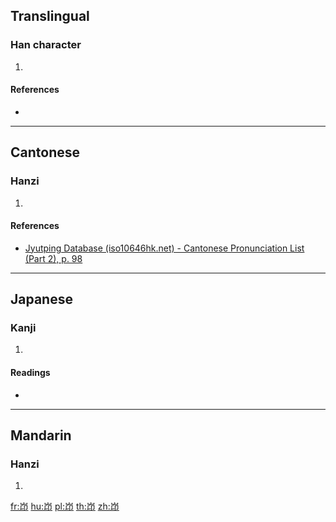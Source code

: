 {{character info/new}}
==Translingual==

===Han character===
{{Han char|rn=46|rad=山|as=04|sn=7|four=|canj=UHVL|ids=⿱山卬}}

# {{defn|Han|sort=山04}}

====References====
* {{Han ref|kx=0308.100|dkj=07920|dj=0607.290|hdz=10764.170|uh=5C87|ud=23687}}

----

==Cantonese==

===Hanzi===
{{yue-hanzi|jyut=[[ngong4]], [[ong4]]|y=ngong4, ong4}}

# {{defn|lang=yue|sort=山04}}

====References====
* [http://www.iso10646hk.net/jp/document/download.jsp Jyutping Database (iso10646hk.net) - Cantonese Pronunciation List (Part 2), p. 98]

----

==Japanese==

===Kanji===
{{ja-kanji|grade=|rs=山04}}

# {{defn|lang=ja|sort=山04}}

====Readings====
* {{ja-readings|on=[[ごう]] (gō)|kun=[[やまのたきいさま]] (yamanotakiisama)}}

----

==Mandarin==

===Hanzi===
{{cmn-hanzi|pin=[[áng]] ([[ang2]])|wg=ang<sup>2</sup>}}

# {{defn|lang=cmn|sort=山04}}

[[fr:岇]]
[[hu:岇]]
[[pl:岇]]
[[th:岇]]
[[zh:岇]]